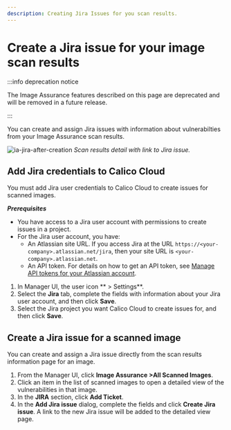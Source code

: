 ```yaml
---
description: Creating Jira Issues for you scan results.
---
```



# Create a Jira issue for your image scan results

:::info deprecation notice

The Image Assurance features described on this page are deprecated and will be removed in a future release.

:::

You can create and assign Jira issues with information about vulnerabilties from your Image Assurance scan results.

![ia-jira-after-creation](/img/calico-cloud/ia-jira-after-creation.png)
*Scan results detail with link to Jira issue.*

## Add Jira credentials to Calico Cloud 

You must add Jira user credentials to Calico Cloud to create issues for scanned images.

***Prerequisites***

* You have access to a Jira user account with permissions to create issues in a project.
* For the Jira user account, you have:
  * An Atlassian site URL. If you access Jira at the URL `https://<your-company>.atlassian.net/jira`, then your site URL is `<your-company>.atlassian.net`.
  * An API token.
    For details on how to get an API token, see [Manage API tokens for your Atlassian account](https://support.atlassian.com/atlassian-account/docs/manage-api-tokens-for-your-atlassian-account/).

1. In Manager UI, the user icon <IconUser width="20"/>** > Settings**.
1. Select the **Jira** tab, complete the fields with information about your Jira user account, and then click **Save**.
1. Select the Jira project you want Calico Cloud to create issues for, and then click **Save**.

## Create a Jira issue for a scanned image

You can create and assign a Jira issue directly from the scan results information page for an image.

1. From the Manager UI, click **Image Assurance&nbsp;>All Scanned Images**.
1. Click an item in the list of scanned images to open a detailed view of the vulnerabilities in that image.
1. In the **JIRA** section, click **Add Ticket**.
1. In the **Add Jira issue** dialog, complete the fields and click **Create Jira issue**.
   A link to the new Jira issue will be added to the detailed view page.